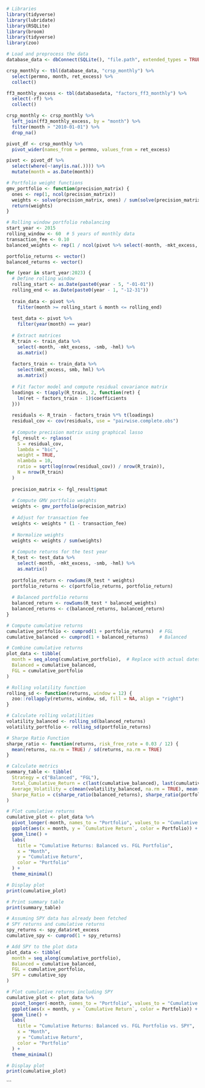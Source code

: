 
```{r}
# Libraries
library(tidyverse)
library(lubridate)
library(RSQLite)
library(broom)
library(tidyverse)
library(zoo)

# Load and preprocess the data
database_data <- dbConnect(SQLite(), "file.path", extended_types = TRUE)

crsp_monthly <- tbl(database_data, "crsp_monthly") %>%
  select(permno, month, ret_excess) %>%
  collect()

ff3_monthly_excess <- tbl(databasedata, "factors_ff3_monthly") %>%
  select(-rf) %>%
  collect()

crsp_monthly <- crsp_monthly %>%
  left_join(ff3_monthly_excess, by = "month") %>%
  filter(month > "2010-01-01") %>%
  drop_na()

pivot_df <- crsp_monthly %>%
  pivot_wider(names_from = permno, values_from = ret_excess)

pivot <- pivot_df %>% 
  select(where(~!any(is.na(.)))) %>%
  mutate(month = as.Date(month))

# Portfolio weight functions
gmv_portfolio <- function(precision_matrix) {
  ones <- rep(1, ncol(precision_matrix))
  weights <- solve(precision_matrix, ones) / sum(solve(precision_matrix, ones))
  return(weights)
}

# Rolling window portfolio rebalancing
start_year <- 2015
rolling_window <- 60  # 5 years of monthly data
transaction_fee <- 0.10
balanced_weights <- rep(1 / ncol(pivot %>% select(-month, -mkt_excess, -smb, -hml)), ncol(pivot %>% select(-month, -mkt_excess, -smb, -hml)))

portfolio_returns <- vector()
balanced_returns <- vector()

for (year in start_year:2023) {
  # Define rolling window
  rolling_start <- as.Date(paste0(year - 5, "-01-01"))
  rolling_end <- as.Date(paste0(year - 1, "-12-31"))
  
  train_data <- pivot %>%
    filter(month >= rolling_start & month <= rolling_end)
  
  test_data <- pivot %>%
    filter(year(month) == year)
  
  # Extract matrices
  R_train <- train_data %>%
    select(-month, -mkt_excess, -smb, -hml) %>%
    as.matrix()
  
  factors_train <- train_data %>%
    select(mkt_excess, smb, hml) %>%
    as.matrix()
  
  # Fit factor model and compute residual covariance matrix
  loadings <- t(apply(R_train, 2, function(ret) {
    lm(ret ~ factors_train - 1)$coefficients
  }))
  
  residuals <- R_train - factors_train %*% t(loadings)
  residual_cov <- cov(residuals, use = "pairwise.complete.obs")
  
  # Compute precision matrix using graphical lasso
  fgl_result <- rglasso(
    S = residual_cov,
    lambda = "bic",
    weight = TRUE,
    nlambda = 10,
    ratio = sqrt(log(nrow(residual_cov)) / nrow(R_train)),
    N = nrow(R_train)
  )
  
  precision_matrix <- fgl_result$pmat
  
  # Compute GMV portfolio weights
  weights <- gmv_portfolio(precision_matrix)
  
  # Adjust for transaction fee
  weights <- weights * (1 - transaction_fee)
  
  # Normalize weights
  weights <- weights / sum(weights)
  
  # Compute returns for the test year
  R_test <- test_data %>%
    select(-month, -mkt_excess, -smb, -hml) %>%
    as.matrix()
  
  portfolio_return <- rowSums(R_test * weights)
  portfolio_returns <- c(portfolio_returns, portfolio_return)
  
  # Balanced portfolio returns
  balanced_return <- rowSums(R_test * balanced_weights)
  balanced_returns <- c(balanced_returns, balanced_return)
}

# Compute cumulative returns
cumulative_portfolio <- cumprod(1 + portfolio_returns)  # FGL
cumulative_balanced <- cumprod(1 + balanced_returns)    # Balanced

# Combine cumulative returns
plot_data <- tibble(
  month = seq_along(cumulative_portfolio),  # Replace with actual dates if available
  Balanced = cumulative_balanced,
  FGL = cumulative_portfolio
)

# Rolling volatility function
rolling_sd <- function(returns, window = 12) {
  zoo::rollapply(returns, window, sd, fill = NA, align = "right")
}

# Calculate rolling volatilities
volatility_balanced <- rolling_sd(balanced_returns)
volatility_portfolio <- rolling_sd(portfolio_returns)

# Sharpe Ratio Function
sharpe_ratio <- function(returns, risk_free_rate = 0.03 / 12) {
  mean(returns, na.rm = TRUE) / sd(returns, na.rm = TRUE)
}

# Calculate metrics
summary_table <- tibble(
  Strategy = c("Balanced", "FGL"),
  Total_Cumulative_Return = c(last(cumulative_balanced), last(cumulative_portfolio)),
  Average_Volatility = c(mean(volatility_balanced, na.rm = TRUE), mean(volatility_portfolio, na.rm = TRUE)),
  Sharpe_Ratio = c(sharpe_ratio(balanced_returns), sharpe_ratio(portfolio_returns))
)

# Plot cumulative returns
cumulative_plot <- plot_data %>%
  pivot_longer(-month, names_to = "Portfolio", values_to = "Cumulative Return") %>%
  ggplot(aes(x = month, y = `Cumulative Return`, color = Portfolio)) +
  geom_line() +
  labs(
    title = "Cumulative Returns: Balanced vs. FGL Portfolio",
    x = "Month",
    y = "Cumulative Return",
    color = "Portfolio"
  ) +
  theme_minimal()

# Display plot
print(cumulative_plot)

# Print summary table
print(summary_table)
```
```{r}
# Assuming SPY data has already been fetched
# SPY returns and cumulative returns
spy_returns <- spy_data$ret_excess
cumulative_spy <- cumprod(1 + spy_returns)

# Add SPY to the plot data
plot_data <- tibble(
  month = seq_along(cumulative_portfolio), 
  Balanced = cumulative_balanced,
  FGL = cumulative_portfolio,
  SPY = cumulative_spy
)

# Plot cumulative returns including SPY
cumulative_plot <- plot_data %>%
  pivot_longer(-month, names_to = "Portfolio", values_to = "Cumulative Return") %>%
  ggplot(aes(x = month, y = `Cumulative Return`, color = Portfolio)) +
  geom_line() +
  labs(
    title = "Cumulative Returns: Balanced vs. FGL Portfolio vs. SPY",
    x = "Month",
    y = "Cumulative Return",
    color = "Portfolio"
  ) +
  theme_minimal()

# Display plot
print(cumulative_plot)
```
```
